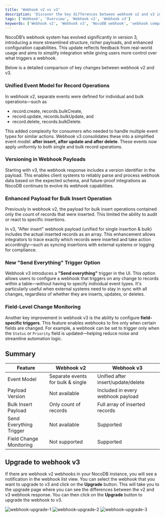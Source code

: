 ```yaml
---
title: 'Webhook v2 vs v3'
description: 'Discover the key differences between webhook v2 and v3 in NocoDB, including event model, payload enhancements, and new features.'
tags: ['Webhook', 'Overview', 'Webhook v2', 'Webhook v3']
keywords: ['Webhook v2', 'Webhook v3', 'NocoDB webhook', 'webhook comparison']
---
```


NocoDB’s webhook system has evolved significantly in version 3, introducing a more streamlined structure, richer payloads, and enhanced configuration capabilities. This update reflects feedback from real-world usage and aims to simplify integration while giving users more control over what triggers a webhook.

Below is a detailed comparison of key changes between webhook v2 and v3.


### **Unified Event Model for Record Operations**

In webhook v2, separate events were defined for individual and bulk operations—such as 
- record.create, records.bulkCreate, 
- record.update, records.bulkUpdate, and 
- record.delete, records.bulkDelete.


This added complexity for consumers who needed to handle multiple event types for similar actions. Webhook v3 consolidates these into a simplified event model: **after insert, after update and after delete**. These events now apply uniformly to both single and bulk record operations.


### **Versioning in Webhook Payloads**

Starting with v3, the webhook response includes a version identifier in the payload. This enables client systems to reliably parse and process webhook data based on the expected schema, and future-proof integrations as NocoDB continues to evolve its webhook capabilities.


### **Enhanced Payload for Bulk Insert Operation**

Previously in webhook v2, the payload for bulk insert operations contained only the count of records that were inserted. This limited the ability to audit or react to specific insertions.

In v3, "After insert" webhook payload (unified for single insertion & bulk) includes the actual inserted records as an array. This enhancement allows integrators to trace exactly which records were inserted and take action accordingly—such as syncing insertions with external systems or logging for compliance.


### **New "Send Everything" Trigger Option**

Webhook v3 introduces a **"Send everything"** trigger in the UI. This option allows users to configure a webhook that triggers on any change to records within a table—without having to specify individual event types. It's particularly useful when external systems need to stay in sync with all changes, regardless of whether they are inserts, updates, or deletes.


### **Field-Level Change Monitoring**

Another key improvement in webhook v3 is the ability to configure **field-specific triggers**. This feature enables webhooks to fire only when certain fields are changed. For example, a webhook can be set to trigger only when the `Status` or `Priority` field is updated—helping reduce noise and streamline automation logic.


## Summary

| Feature                 | Webhook v2                        | Webhook v3                         |
|-------------------------| --------------------------------- |------------------------------------|
| Event Model             | Separate events for bulk & single | Unified after insert/update/delete |
| Payload Version         | Not available                     | Included in every webhook payload  |
| Bulk Insert Payload     | Only count of records             | Full array of inserted records     |
| Send Everything Trigger | Not available                     | Supported                          |
| Field Change Monitoring | Not supported                     | Supported                          |


## Upgrade to webhook v3

If there are webhook v2 webhooks in your NocoDB instance, you will see a notification in the webhook list view. You can select the webhook that you want to upgrade to v3 and click on the **Upgrade** button. This will take you to the upgrade page where you can see the differences between the v2 and v3 webhook response. You can then click on the **Upgrade** button to upgrade the webhook to v3.

![webhook-upgrade-1](/img/v2/webhook/webhook-upgrade-1.png)
![webhook-upgrade-2](/img/v2/webhook/webhook-upgrade-2.png)
![webhook-upgrade-3](/img/v2/webhook/webhook-upgrade-3.png)